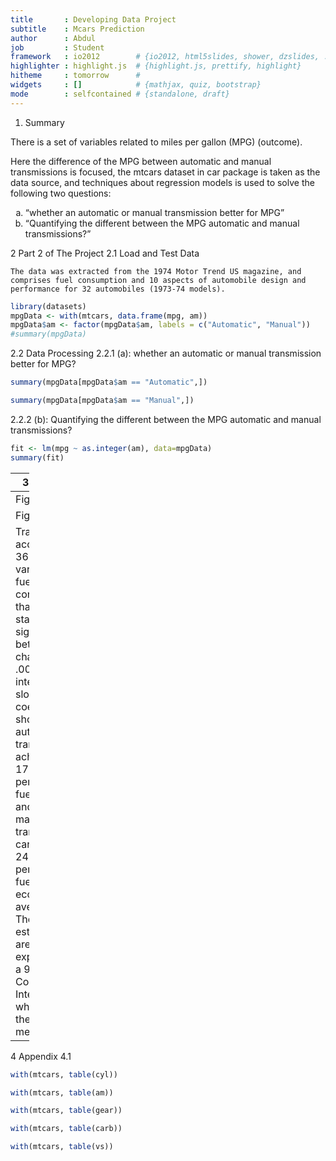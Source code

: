 ```yaml
---
title       : Developing Data Project
subtitle    : Mcars Prediction  
author      : Abdul
job         : Student
framework   : io2012        # {io2012, html5slides, shower, dzslides, ...}
highlighter : highlight.js  # {highlight.js, prettify, highlight}
hitheme     : tomorrow      # 
widgets     : []            # {mathjax, quiz, bootstrap}
mode        : selfcontained # {standalone, draft}
---
```

1. Summary

There is a set of variables related to miles per gallon (MPG) (outcome).

Here the difference of the MPG between automatic and manual transmissions is focused, the mtcars dataset in car package is taken as the data source, and techniques about regression models is used to solve the following two questions:

   (a) "whether an automatic or manual transmission better for MPG"
   (b) "Quantifying the different between the MPG automatic and manual transmissions?"

2 Part 2 of The Project
2.1 Load and Test Data

    The data was extracted from the 1974 Motor Trend US magazine, and comprises fuel consumption and 10 aspects of automobile design and performance for 32 automobiles (1973-74 models).

```r
library(datasets)
mpgData <- with(mtcars, data.frame(mpg, am))
mpgData$am <- factor(mpgData$am, labels = c("Automatic", "Manual"))
#summary(mpgData)
```

2.2 Data Processing 
2.2.1 (a): whether an automatic or manual transmission better for MPG?

```r
summary(mpgData[mpgData$am == "Automatic",])
```
```r
summary(mpgData[mpgData$am == "Manual",])
```

2.2.2 (b): Quantifying the different between the MPG automatic and manual transmissions?

```r
fit <- lm(mpg ~ as.integer(am), data=mpgData)
summary(fit)
```

---
3 Analysis

It appears that the manual transmission is better than automatic MPG, by of increased by 7.2449.
4 Appendix
3.1 Fig 1. MPG between automatic and manual transmissions

```r
par(mfrow = c(1, 2))
with(mtcars, boxplot(mpg/30, disp/80, hp/80, drat, wt, qsec/20, main = "Scaled boxplots; mtcars"), 
    xlab = "Continuous variable", ylab = "Scale (adjusted to allow simultaneous display")
axisnames <- c("MPG/10", "DISP/50", "HP/50", "drat", "wt", "qsec/5")
axis(1, at = c(2, 4, 6, 8, 10, 12), labels = axisnames, las = 2.5, cex.axis = 1.0, 
    tck = 0.05)
pairs(mtcars)
```

From scaled boxplots that the continuous variables are skew, and outlying values for horsepower, weight, and quarter mile speed. Transformations could be required. lets note from the Appendix that  categorical variables have sufficient frequencies in all cells for  regression models and are ordinal, so usable in linear models.  
Also lets examine bivariate plots of variables.The relationship between (automatic vs manual) transmission and fuel consumption ; manual transmissions yielding higher values of MPG.  However, there are  relationships between fuel consumption and other variables (cylinders, engine displacement, weight).  Transmission  looks to be correlated with some of these potential predictors, an important question is to what extent transmission independently affects fuel economy. 
Now ascertain whether fuel consumption differs between manual and automatic transmission cars, and quantify this.

---
Fig 2.
```r
par(mfrow=c(1,2))
with(mpgData,{
     boxplot(mpg ~ am, 
             ylab = "miles per gallon (MPG)")
     plot(mpg ~ as.integer(am),
             xlab = "Automatic (1) or Manual(2)",
             ylab = "miles per gallon (MPG)")
     abline(fit, col=2)
     })
```

Fig 3.
```r
mtcarsregmodel <- lm(mpg ~ am, data = mtcars)
summary(mtcarsregmodel)
```

Transmission accounts for 36% of the variance in fuel consumption, that's statistically significantly better than chance (p < .0003). The intercept and slope coefficients shows that automatic transmissions achieve 17.147 miles per gallon fuel economy and that manual transmission cars achieve 24.39 miles per gallon fuel economy, on average.
These point estimates, are expressed at a 95% Confidence Intervals, for which we use the t.test method in R

---
4 Appendix
4.1 
```r
with(mtcars, table(cyl))
```

```r
with(mtcars, table(am))
```

```r
with(mtcars, table(gear))
```

```r
with(mtcars, table(carb))
```

```r
with(mtcars, table(vs))
```

